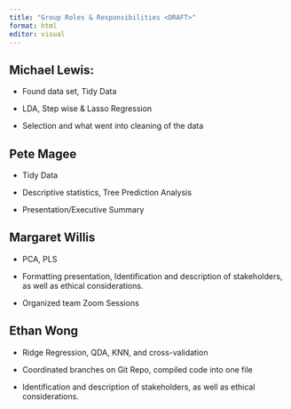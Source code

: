 ```yaml
---
title: "Group Roles & Responsibilities <DRAFT>"
format: html
editor: visual
---
```


## Michael Lewis:

-   Found data set, Tidy Data

-   LDA, Step wise & Lasso Regression

-   Selection and what went into cleaning of the data

## Pete Magee

-   Tidy Data

-   Descriptive statistics, Tree Prediction Analysis

-   Presentation/Executive Summary

## Margaret Willis

-   PCA, PLS

-   Formatting presentation, Identification and description of stakeholders, as well as ethical considerations.

-   Organized team Zoom Sessions

## Ethan Wong

-   Ridge Regression, QDA, KNN, and cross-validation

-   Coordinated branches on Git Repo, compiled code into one file

-   Identification and description of stakeholders, as well as ethical considerations.
